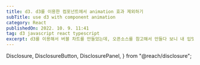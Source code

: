 ```yaml
---
title: d3. d3를 이용한 컴포넌트에서 animation 효과 제외하기
subTitle: use d3 with component animation
category: React
publishedOn: 2022. 10. 9. 11:41
tag: d3 javascript react typescript
excerpt: d3를 이용해서 버블 차트를 만들었는데, 오픈소스를 참고해서 만들다 보니 내 입맛에 딱 맞는 것이 아니라 열심히 다시 맞추어 개발하는 과정에서, 원래 들어가 있는 애니메이션이 toomuch 라서 애니메이션을 없앨 수 없을까 했다. 그래서 찾은 방법이 아래의 방법이다. 의외로 간단했다. 코드 한 줄이면 애니메이션 기능을 완전히 없앤 채로 화면에 고정해서 넣을 수 있었다.
---
```



  Disclosure,
  DisclosureButton,
  DisclosurePanel,
} from "@reach/disclosure";

<Meta title="d3. svg 위에 hover시 div로 툴팁 만들어 넣기" />

<Title
  title={"d3. d3를 이용한 컴포넌트에서 animation 효과 제외하기"}
  subTitle={"use d3 with component animation"}
  date={"2022. 10. 9. 11:41"}
/>
#### **Problem**:

d3를 이용해서 버블 차트를 만들었는데, 오픈소스를 참고해서 만들다 보니 내 입맛에 딱 맞는 것이 아니라 열심히 다시 맞추어 개발하는 과정에서, 원래 들어가 있는 애니메이션이 toomuch 라서 애니메이션을 없앨 수 없을까 했다. 그래서 찾은 방법이 아래의 방법이다. 의외로 간단했다. 코드 한 줄이면 애니메이션 기능을 완전히 없앤 채로 화면에 고정해서 넣을 수 있었다.

#### **Solve:**

일단 버블 차트를 시뮬레이트 하는 함수 안에서 강제로 포지션을 줘서 움직이게 하는 부분을 제외하고 (먼저 지우고) 아래와 같이 tick() 메소드를 사용하면 동작을 멈추는 것을 볼 수 있었다.

```
 this.simulation = d3
            .forceSimulation()
            .nodes(data as SimulationNodeDatum[])
            .force('x', d3.forceX().strength(0.2))
            .force('y', d3.forceY().strength(0.2))
            .force(
                'collide',
                d3.forceCollide((d: SimulationNodeDatum) => {
                    return this.radiusScale((d as BubbleChartTypes.ForceData).size) + 2
                })
            )
            .on('tick', () => {
                this.setState({ data })
            })
            .tick(300)  //this line
```

**참고글**

[How to disable animation in a force-directed graph?](https://stackoverflow.com/questions/47510853/how-to-disable-animation-in-a-force-directed-graph)
